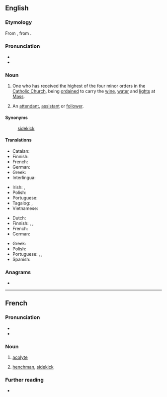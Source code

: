 ==English==
{{wikipedia}}

===Etymology===
From {{der|en|LL.|acolythus}}, from {{der|en|grc|ἀκόλουθος||follower, attendant}}.

===Pronunciation===
* {{IPA|/ˈæ.kə.laɪt/|lang=en}}
* {{audio|en-us-acolyte.ogg|Audio (US)|lang=en}}

===Noun===
{{en-noun}}

# {{lb|en|ecclesiastical}} One who has received the highest of the four minor orders in the [[Catholic Church]], being [[ordained]] to carry the [[wine]], [[water]] and [[lights]] at [[Mass]].
# An [[attendant]], [[assistant]] or [[follower]].

====Synonyms====
: {{sense|assistant}} [[sidekick]]

====Translations====
{{trans-top|Catholic church: highest of the minor orders; ordained to carry wine, water and lights at the Mass}}
* Catalan: {{t|ca|acòlit|m}}
* Finnish: {{t|fi|akolyytti}}
* French: {{t+|fr|acolyte}}
* German: {{t+|de|Akolyth|m}}
* Greek: {{t+|el|ακόλουθος|m|sc=Grek}}
* Interlingua: {{t|ia|acolyto}}
{{trans-mid}}
* Irish: {{t|ga|acalaí|m}}, {{t|ga|túiseoir|m}}
* Polish: {{t+|pl|akolita|m}}
* Portuguese: {{t+|pt|acólito|m}}
* Tagalog: {{t|tl|monasilyo}}, {{t|tl|munisilyo}}
* Vietnamese: {{t|vi|chú giúp lễ}}
{{trans-bottom}}

{{trans-top|in general: assistant}}
* Dutch: {{t+|nl|helper}}
* Finnish: {{t+|fi|apulainen}}, {{t+|fi|avustaja}}, {{t+|fi|apuri}}
* French: {{t+|fr|acolyte|m|f}}
* German: {{t+|de|Gehilfe|m}}
{{trans-mid}}
* Greek: {{t+|el|βοηθός|m|sc=Grek}}
* Polish: {{t+|pl|akolita|m}}
* Portuguese: {{t+|pt|acólito|m}}, {{t+|pt|assistente|m|f}}, {{t+|pt|ajudante|m|f}}
* Spanish: {{t+|es|ayudante|m|f}}
{{trans-bottom}}

===Anagrams===
* {{anagrams|en|cotylae}}

----

==French==

===Pronunciation===
* {{IPA|/a.kɔ.lit/|lang=fr}}
* {{audio|Fr-acolyte.ogg|Audio|lang=fr}}

===Noun===
{{fr-noun|m}}

# {{lb|fr|religion}} [[#English|acolyte]]
# [[henchman]], [[sidekick]]

===Further reading===
* {{R:TLFi}}